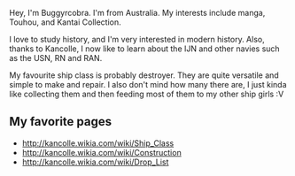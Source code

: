 Hey, I'm Buggyrcobra. I'm from Australia. My interests include manga, Touhou, and Kantai Collection.

I love to study history, and I'm very interested in modern history. Also, thanks to Kancolle, I now like to learn about the IJN and other navies such as the USN, RN and RAN.  

My favourite ship class is probably destroyer. They are quite versatile and simple to make and repair. I also don't mind how many there are, I just kinda like collecting them and then feeding most of them to my other ship girls :V  

==My favorite pages==

* http://kancolle.wikia.com/wiki/Ship_Class
*  http://kancolle.wikia.com/wiki/Construction
*  http://kancolle.wikia.com/wiki/Drop_List